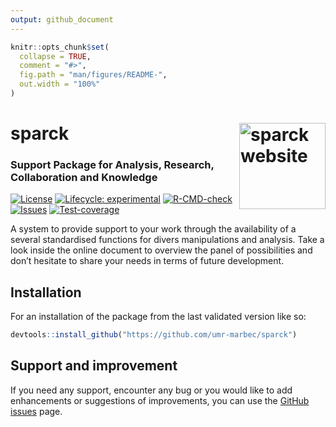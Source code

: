 ```yaml
---
output: github_document
---
```


<!-- README.md is generated from README.Rmd. Please edit that file -->

```r
knitr::opts_chunk$set(
  collapse = TRUE,
  comment = "#>",
  fig.path = "man/figures/README-",
  out.width = "100%"
)
```

# sparck <a href="https://umr-marbec.github.io/sparck/"><img src="man/figures/logo.png" align="right" height="138" alt="sparck website" /></a>

### Support Package for Analysis, Research, Collaboration and Knowledge

<!-- badges: start -->
[![License](https://github.com/umr-marbec/sparck)](https://img.shields.io/badge/license-GPL--3-blue.svg)
[![Lifecycle: experimental](https://img.shields.io/badge/lifecycle-experimental-orange.svg)](https://lifecycle.r-lib.org/articles/stages.html#experimental)
[![R-CMD-check](https://github.com/umr-marbec/sparck/actions/workflows/R-CMD-check.yaml/badge.svg)](https://github.com/umr-marbec/sparck/actions/workflows/R-CMD-check.yaml)
[![Issues](https://github.com/umr-marbec/sparck/issues)](https://img.shields.io/github/issues/umr-marbec/sparck/sparck.svg)
[![Test-coverage](https://github.com/umr-marbec/sparck/actions/workflows/test-coverage.yaml/badge.svg)](https://github.com/umr-marbec/sparck/actions/workflows/test-coverage.yaml)
<!-- badges: end -->

A system to provide support to your work through the availability of a several standardised functions for divers manipulations and analysis. Take a look inside the online document to overview the panel of possibilities and don't hesitate to share your needs in terms of future development.    

## Installation

For an installation of the package from the last validated version like so:

```.r
devtools::install_github("https://github.com/umr-marbec/sparck")
```

## Support and improvement

If you need any support, encounter any bug or you would like to add enhancements or suggestions of improvements, you can use the [GitHub issues](https://github.com/umr-marbec/sparck/issues){.external target="_blank"} page. 
